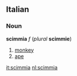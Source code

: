 ==Italian==
===Noun===
'''scimmia''' ''f'' (''plural'' '''scimmie''')

#[[monkey]]
#[[ape]]

[[it:scimmia]]
[[nl:scimmia]]